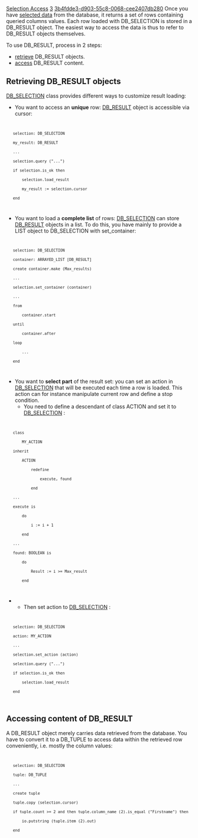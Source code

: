 [[Property:title|Selection Access]]
[[Property:weight|3]]
[[Property:uuid|3b4fdde3-d903-55c8-0068-cee2407db280]]
Once you have [[Database Selection|selected data]]  from the database, it returns a set of rows containing queried columns values. Each row loaded with DB_SELECTION is stored in a DB_RESULT object. The easiest way to access the data is thus to refer to DB_RESULT objects themselves. 

{{note| '''Note''': Take a look at the [[Data Object Coupling|Database/Eiffel objects Coupling]]  to learn advanced data handling features. }}

To use DB_RESULT, process in 2 steps:
*  [[#retrieve|retrieve]]  DB_RESULT objects. 
*  [[#access|access]]  DB_RESULT content. 

==Retrieving DB_RESULT objects==

[[ref:/libraries/store/reference/db_selection_flatshort|DB_SELECTION]]  class provides different ways to customize result loading:
* You want to access an '''unique''' row: [[ref:/libraries/store/reference/db_result_flatshort|DB_RESULT]]  object is accessible via cursor:
<code>
	selection: DB_SELECTION
	my_result: DB_RESULT
	...
	selection.query ("...")
	if selection.is_ok then
		selection.load_result
		my_result := selection.cursor
	end
</code>

* You want to load a '''complete list''' of rows: [[ref:/libraries/store/reference/db_selection_flatshort|DB_SELECTION]]  can store [[ref:/libraries/store/reference/db_result_flatshort|DB_RESULT]]  objects in a list. To do this, you have mainly to provide a LIST object to DB_SELECTION with set_container:
<code>
	selection: DB_SELECTION
	container: ARRAYED_LIST [DB_RESULT]
	create container.make (Max_results)
	...
	selection.set_container (container)
	...
	from
		container.start
	until
		container.after
	loop
		...
	end
</code>

{{tip| '''Tip''': Provide [[ref:/libraries/store/reference/db_selection_flatshort|DB_SELECTION]]  with the LIST structure convenient for what you need to do with the results. }}

* You want to '''select part''' of the result set: you can set an action in [[ref:/libraries/store/reference/db_selection_flatshort|DB_SELECTION]]  that will be executed each time a row is loaded. This action can for instance manipulate current row and define a stop condition. 
** You need to define a descendant of class ACTION and set it to [[ref:/libraries/store/reference/db_selection_flatshort|DB_SELECTION]] :
<code>
	class
		MY_ACTION
	inherit
		ACTION
			redefine
				execute, found
			end
	...
	execute is
		do
			i := i + 1
		end
	...
	found: BOOLEAN is
		do
			Result := i >= Max_result
		end
</code>

** Then set action to [[ref:/libraries/store/reference/db_selection_flatshort|DB_SELECTION]] :
<code>
	selection: DB_SELECTION
	action: MY_ACTION
	...
	selection.set_action (action)
	selection.query ("...")
	if selection.is_ok then
		selection.load_result
	end
</code>



==Accessing content of DB_RESULT==

A DB_RESULT object merely carries data retrieved from the database. You have to convert it to a DB_TUPLE to access data within the retrieved row conveniently, i.e. mostly the column values:
<code>
	selection: DB_SELECTION
	tuple: DB_TUPLE
	...
	create tuple
	tuple.copy (selection.cursor)
	if tuple.count >= 2 and then tuple.column_name (2).is_equal ("Firstname") then
		io.putstring (tuple.item (2).out)
	end
</code>

{{seealso| '''See Also''' <br/>
[[Database Selection|Performing a database selection.]]  <br/>
[[Data Object Coupling|Coupling database data and Eiffel objects.]]  <br/>
}}





